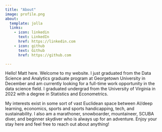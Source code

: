 ```yaml
---
title: "About"
image: profile.png
about:
  template: jolla
  links:
    - icon: linkedin
      text: LinkedIn
      href: https://linkedin.com
    - icon: github
      text: Github
      href: https://github.com

---
```


Hello! Matt here. Welcome to my website. I just graduated from the Data Science and Analytics graduate program at Georgetown University in December and am currently looking for a full-time work opportunity in the data science field. I graduated undergrad from the University of Virginia in 2022 with a degree in Statistics and Econometrics. 

My interests exist in some sort of vast Euclidean space between AI/deep learning, economics, sports and sports handicapping, tech, and sustainability. I also am a marathoner, snowboarder, mountaineer, SCUBA diver, and beginner skydiver who is always up for an adventure. Enjoy your stay here and feel free to reach out about anything!


